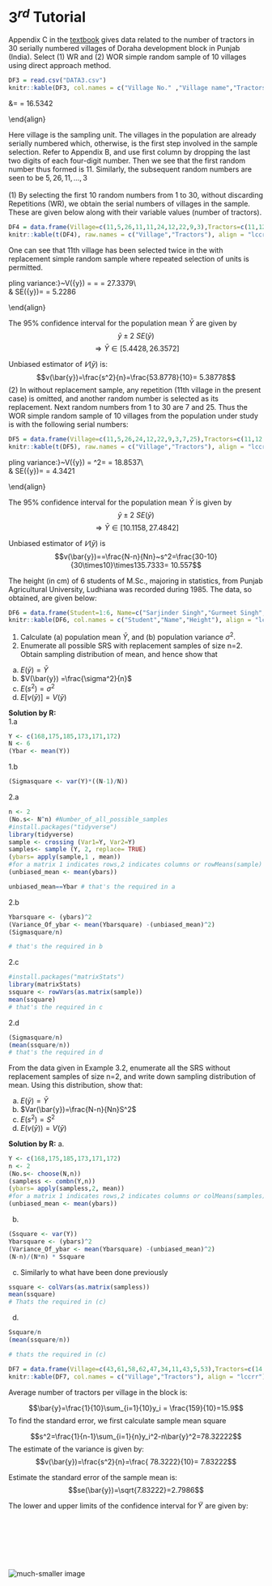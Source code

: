 # $3^{rd}$ Tutorial


::: {.exercise}
Appendix C in the [textbook](https://ksusa-my.sharepoint.com/:b:/g/personal/aalharbi10_ksu_edu_sa/EXiGXqS0oLNEij_721SyVh8BXcTk6m4xa69ExysLpaxBKg?e=etSYh4) gives data related to the number of tractors in 30 serially numbered
villages of Doraha development block in Punjab (India). Select (1) WR and (2)
WOR simple random sample of 10 villages using direct approach method.
:::

```r
DF3 = read.csv("DATA3.csv")
knitr::kable(DF3, col.names = c("Village No." ,"Village name","Tractors","Tube wells", "Irrigiated area"), align = "lccrr")
```

\begin{align}
 &N=30\\
 \
 &\bar{Y}=\frac{\sum_{i=1}^{N} Y_i}{N}=22.5667\\
 \
 &\sigma^2 = \frac{\sum_{i=1}^{N}~(Y_i-\bar{Y})^2}{N}=273.3789\\
 \
 &\sigma=\sqrt{273.3789} = 16.5342

\end{align}


Here village is the sampling unit. The villages in the population are already serially numbered which, otherwise, is the first step involved in the sample selection. Refer to Appendix B, and use first column by dropping the last two digits of each four-digit number. Then we see that the first random number thus formed is 11. Similarly, the subsequent random numbers are seen to be $5,26,11, ... ,3$
\
\
(1) By selecting the first 10 random numbers from 1 to 30, without discarding Repetitions (WR), we obtain the serial numbers of villages in the sample. These are given below along with their variable values (number of tractors).



```r
DF4 = data.frame(Village=c(11,5,26,11,11,24,12,22,9,3),Tractors=c(11,12,22,11,11,21,30,16,20,5))
knitr::kable(t(DF4), raw.names = c("Village","Tractors"), align = "lccrr")

```

One can see that 11th village has been selected twice in the with replacement simple random sample where repeated selection of units is permitted.

\begin{align}
 &n=10\\
 \
 &\bar{y}=\frac{\sum_{i=1}^{n} y_i}{n}=15.9\\
 \
 &s^2 = \frac{\sum_{i=1}^{n} (y_i-\bar{y})^2}{n-1}=53.87789\\
 \
 &\text{Sampling variance:}~V(\bar{y}) = \frac{\sigma^2}{n}=\frac{273.3789}{10} = 27.3379\\
 \
 &\text{Standard error of the sample mean:} SE(\bar{y})=\sqrt{V(\bar{y})} = 5.2286\

\end{align}

The $95\%$ confidence interval for the population mean $\bar{Y}$ are given by
$$\bar{y}\pm2~SE(\bar{y})$$
$$\Rightarrow \bar{Y} \in [5.4428,26.3572]$$


Unbiased estimator of $𝑉(\bar{y})$ is:
$$v(\bar{y})=\frac{s^2}{n}=\frac{53.8778}{10}= 5.38778$$
(2) In without replacement sample, any repetition (11th village in the present case) is omitted, and another random number is selected as its replacement. Next random numbers from 1 to 30 are 7 and 25. Thus the WOR simple random sample of 10 villages from the population under study is with the following serial numbers:

```r
DF5 = data.frame(Village=c(11,5,26,24,12,22,9,3,7,25),Tractors=c(11,12,22,21,30,16,20,5,44,7))
knitr::kable(t(DF5), raw.names = c("Village","Tractors"), align = "lccrr")

```

\begin{align}
 &n=10\\
 \
 &\bar{y}=\frac{\sum y_i}{n}=18.8\\
 \
 &s^2 = \frac{\sum (y_i-\bar{y})^2}{n-1}=135.7333\\
 \
 &\text{Sampling variance:}~V(\bar{y}) = \frac{N-n}{Nn}\sigma^2=\frac{30-10}{30\times~10}\times282.8057 = 18.8537\\
 \
 &\text{Standard error of the sample mean:} SE(\bar{y})=\sqrt{V(\bar{y})} = 4.3421\

\end{align}

The $95\%$ confidence interval for the population mean $\bar{Y}$ is given by
$$\bar{y}\pm2~SE(\bar{y})$$
$$\Rightarrow \bar{Y} \in [10.1158,27.4842]$$


Unbiased estimator of $𝑉(\bar{y})$ is
$$v(\bar{y})==\frac{N-n}{Nn}~s^2=\frac{30-10}{30\times10}\times135.7333= 10.557$$



::: {.exercise}
The height (in cm) of 6 students of M.Sc., majoring in statistics, from Punjab Agricultural University, Ludhiana was recorded during 1985. The data, so obtained, are given below:
:::


```r
DF6 = data.frame(Student=1:6, Name=c("Sarjinder Singh","Gurmeet Singh","Varinder Kumar","Sukhjinder Singh","Denivder Kumar","Gulshan Kumar"),Height=c(168,175,185,13,171,172))
knitr::kable(DF6, col.names = c("Student","Name","Height"), align = "lccrr")

```


1. Calculate (a) population mean $\bar{Y}$, and (b) population variance $\sigma^2$.
2. Enumerate all possible SRS with replacement samples of size n=2. Obtain
sampling distribution of mean, and hence show that
a. $E(\bar{y}) = \bar{Y}$
b. $V(\bar{y}) =\frac{\sigma^2}{n}$
c. $E(s^2) = \sigma^2$
d. $E[v(\bar{y})] = V(\bar{y})$

**Solution by R:**
\
1.a
```r
Y <- c(168,175,185,173,171,172)
N <- 6
(Ybar <- mean(Y))
```

1.b
```r
(Sigmasquare <- var(Y)*((N-1)/N))
```

2.a

```r
n <- 2
(No.s<- N^n) #Number_of_all_possible_samples
#install.packages("tidyverse")
library(tidyverse)
sample <- crossing (Var1=Y, Var2=Y)
samples<- sample (Y, 2, replace= TRUE)
(ybars= apply(sample,1 , mean))
#for a matrix 1 indicates rows,2 indicates columns or rowMeans(sample)
(unbiased_mean <- mean(ybars))

unbiased_mean==Ybar # that's the required in a
```

2.b
```r
Ybarsquare <- (ybars)^2
(Variance_Of_ybar <- mean(Ybarsquare) -(unbiased_mean)^2)
(Sigmasquare/n) 

# that's the required in b
```

2.c
```r
#install.packages("matrixStats")
library(matrixStats)
ssquare <- rowVars(as.matrix(sample))
mean(ssquare) 
# that's the required in c
```
2.d
```r
(Sigmasquare/n)
(mean(ssquare/n)) 
# that's the required in d

```

::: {.exercise}
From the data given in Example 3.2, enumerate all the SRS without
replacement samples of size n=2, and write down sampling distribution of
mean. Using this distribution, show that:
:::

a. $E(\bar{y})=\bar{Y}$
b. $Var(\bar{y})=\frac{N-n}{Nn}S^2$
c. $E(s^2)=S^2$
d. $E(v(\bar{y}))=V(\bar{y})$

**Solution by R:**
a. 

```r
Y <- c(168,175,185,173,171,172)
n <- 2
(No.s<- choose(N,n))
(sampless <- combn(Y,n))
(ybars= apply(sampless,2, mean))
#for a matrix 1 indicates rows,2 indicates columns or colMeans(samples)
(unbiased_mean <- mean(ybars))
```

b. 

```r
(Ssquare <- var(Y))
Ybarsquare <- (ybars)^2
(Variance_Of_ybar <- mean(Ybarsquare) -(unbiased_mean)^2)
(N-n)/(N*n) * Ssquare
```


c. 
Similarly to what have been done previously 
```r
ssquare <- colVars(as.matrix(sampless))
mean(ssquare) 
# Thats the required in (c)

```


d. 
```r
Ssquare/n
(mean(ssquare/n)) 

# thats the required in (c)
```


```r
DF7 = data.frame(Village=c(43,61,58,62,47,34,11,43,5,53),Tractors=c(14,8,15,39,9,14,11,19,12,18))
knitr::kable(DF7, col.names = c("Village","Tractors"), align = "lccrr")
```

Average number of tractors per village in the block is:

$$\bar{y}=\frac{1}{10}\sum_{i=1}{10}y_i = \frac{159}{10}=15.9$$
To find the standard error, we first calculate sample mean square

$$s^2=\frac{1}{n-1}\sum_{i=1}{n}y_i^2-n\bar{y}^2=78.32222$$
The estimate of the variance is given by:
$$v(\bar{y})=\frac{s^2}{n}=\frac{ 78.3222}{10}= 7.83222$$

Estimate the standard error of the sample mean is:
$$se(\bar{y})=\sqrt{7.83222}=2.7986$$

The lower and upper limits of the confidence interval for 𝑌̅ are given by:

\begin{align}
\bar{y}\pm~2\times~se(\bar{y})
\Rightarrow \bar{y} \in [10.3028 , 21.497]


\end{align}

\
\
\
\
\
\
![much-smaller image](USE calculator.jpg)
